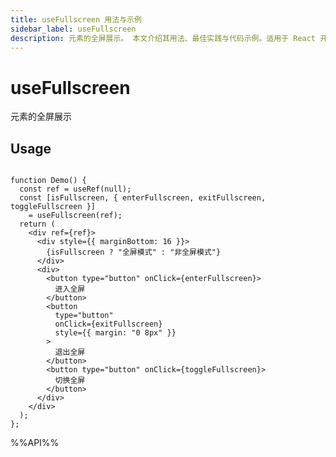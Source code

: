 ```yaml
---
title: useFullscreen 用法与示例
sidebar_label: useFullscreen
description: 元素的全屏展示。 本文介绍其用法、最佳实践与代码示例。适用于 React 开发中需要处理副作用的场景。
---
```

# useFullscreen

元素的全屏展示

## Usage

```tsx live

function Demo() {
  const ref = useRef(null);
  const [isFullscreen, { enterFullscreen, exitFullscreen, toggleFullscreen }]
    = useFullscreen(ref);
  return (
    <div ref={ref}>
      <div style={{ marginBottom: 16 }}>
        {isFullscreen ? "全屏模式" : "非全屏模式"}
      </div>
      <div>
        <button type="button" onClick={enterFullscreen}>
          进入全屏
        </button>
        <button
          type="button"
          onClick={exitFullscreen}
          style={{ margin: "0 8px" }}
        >
          退出全屏
        </button>
        <button type="button" onClick={toggleFullscreen}>
          切换全屏
        </button>
      </div>
    </div>
  );
};

```

%%API%%